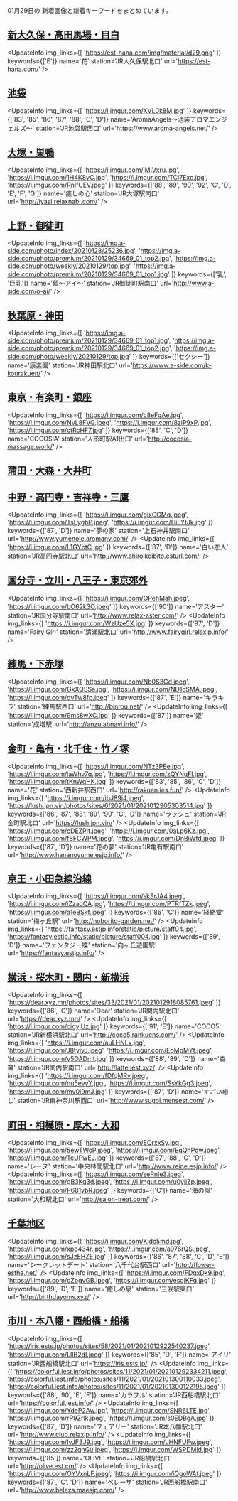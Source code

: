 

01月29日の
新着画像と新着キーワードをまとめています。

<DmmAffiliateIns />

## [新大久保・高田馬場・目白](/busty/0020)
<UpdateInfo
    img_links={[
    'https://est-hana.com/img/material/d29.png'
    ]}
    keywords={['E']}
    name='花'
    station='JR大久保駅北口'
    url='https://est-hana.com/'
/>
<DmmAffiliateIns />

## [池袋](/busty/0030)
<UpdateInfo
    img_links={[
    'https://i.imgur.com/XVL0k8M.jpg'
    ]}
    keywords={['83', '85', '86', '87', '88', 'C', 'D']}
    name='AromaAngels～池袋アロマエンジェルズ～'
    station='JR池袋駅西口'
    url='https://www.aroma-angels.net/'
/>
<DmmAffiliateIns />

## [大塚・巣鴨](/busty/0040)
<UpdateInfo
    img_links={[
    'https://i.imgur.com/jMjVxru.jpg',
    'https://i.imgur.com/1H4K8vC.jpg',
    'https://i.imgur.com/TCi7Exc.jpg',
    'https://i.imgur.com/RnlfUEV.jpeg'
    ]}
    keywords={['88', '89', '90', '92', 'C', 'D', 'E', 'F', 'G']}
    name='癒しの心'
    station='JR大塚駅南口'
    url='http://iyasi.relaxnabi.com/'
/>
<DmmAffiliateIns />

## [上野・御徒町](/busty/0070)
<UpdateInfo
    img_links={[
    'https://img.a-side.com/photo/index/20210128/25236.jpg',
    'https://img.a-side.com/photo/premium/20210129/34669_01_top2.jpg',
    'https://img.a-side.com/photo/weekly/20210129/top.jpg',
    'https://img.a-side.com/photo/premium/20210129/34669_01_top1.jpg'
    ]}
    keywords={['乳', '巨乳']}
    name='藍～アイ～'
    station='JR御徒町駅南口'
    url='http://www.a-side.com/o-ai/'
/>
<DmmAffiliateIns />

## [秋葉原・神田](/busty/0080)
<UpdateInfo
    img_links={[
    'https://img.a-side.com/photo/premium/20210129/34669_01_top1.jpg',
    'https://img.a-side.com/photo/premium/20210129/34669_01_top2.jpg',
    'https://img.a-side.com/photo/weekly/20210129/top.jpg'
    ]}
    keywords={['セクシー']}
    name='康楽園'
    station='JR神田駅北口'
    url='https://www.a-side.com/k-kourakuen/'
/>
<DmmAffiliateIns />

## [東京・有楽町・銀座](/busty/0090)
<UpdateInfo
    img_links={[
    'https://i.imgur.com/c8eFgAe.jpg',
    'https://i.imgur.com/NvL8FVG.jpeg',
    'https://i.imgur.com/8ziP9xP.jpg',
    'https://i.imgur.com/ctRcHF7.jpg'
    ]}
    keywords={['85', 'C', 'D']}
    name='COCOSIA'
    station='人形町駅A1出口'
    url='http://cocosia-massage.work/'
/>
<DmmAffiliateIns />

## [蒲田・大森・大井町](/busty/0121)
<DmmAffiliateIns />

## [中野・高円寺・吉祥寺・三鷹](/busty/0180)
<UpdateInfo
    img_links={[
    'https://i.imgur.com/gixCGMq.jpeg',
    'https://i.imgur.com/TsEygbP.jpeg',
    'https://i.imgur.com/HiLYtJk.jpg'
    ]}
    keywords={['87', 'D']}
    name='夢の家'
    station='上石神井駅南口'
    url='http://www.yumenoie.aromanv.com/'
/>
<UpdateInfo
    img_links={[
    'https://i.imgur.com/L1GYbtC.jpg'
    ]}
    keywords={['87', 'D']}
    name='白い恋人'
    station='JR高円寺駅北口'
    url='http://www.shiroikoibito.esturl.com/'
/>
<DmmAffiliateIns />

## [国分寺・立川・八王子・東京郊外](/busty/0200)
<UpdateInfo
    img_links={[
    'https://i.imgur.com/OPehMah.jpeg',
    'https://i.imgur.com/bO62k3O.jpeg'
    ]}
    keywords={['90']}
    name='アスター'
    station='JR国分寺駅南口'
    url='http://www.relax-aster.com/'
/>
<UpdateInfo
    img_links={[
    'https://i.imgur.com/WzUze5X.jpg'
    ]}
    keywords={['87', 'D']}
    name='Fairy Girl'
    station='清瀬駅北口'
    url='http://www.fairygirl.relaxjp.info/'
/>
<DmmAffiliateIns />

## [練馬・下赤塚](/busty/0220)
<UpdateInfo
    img_links={[
    'https://i.imgur.com/Nb0S3Gd.jpeg',
    'https://i.imgur.com/GkXQSSa.jpg',
    'https://i.imgur.com/ND1cSMA.jpeg',
    'https://i.imgur.com/dvTw8fp.jpeg'
    ]}
    keywords={['87', 'E']}
    name='キラキラ'
    station='練馬駅西口'
    url='http://binrou.net/'
/>
<UpdateInfo
    img_links={[
    'https://i.imgur.com/9ms8wXC.jpg'
    ]}
    keywords={['87']}
    name='姫'
    station='成増駅'
    url='http://anzu.abnavi.info/'
/>
<DmmAffiliateIns />

## [金町・亀有・北千住・竹ノ塚](/busty/0230)
<UpdateInfo
    img_links={[
    'https://i.imgur.com/NTz3PEe.jpg',
    'https://i.imgur.com/iaWhv7q.jpg',
    'https://i.imgur.com/zQYNqFl.jpg',
    'https://i.imgur.com/tKnWqHK.jpg'
    ]}
    keywords={['83', '85', '86', 'C', 'D']}
    name='花'
    station='西新井駅西口'
    url='http://rakuen.ies.fun/'
/>
<UpdateInfo
    img_links={[
    'https://i.imgur.com/ibJ89j4.jpeg',
    'https://lush.jpn.vin/photos/sites/6/2021/01/2021012905303514.jpg'
    ]}
    keywords={['86', '87', '88', '89', '90', 'C', 'D']}
    name='ラッシュ'
    station='JR金町駅北口'
    url='https://lush.jpn.vin/'
/>
<UpdateInfo
    img_links={[
    'https://i.imgur.com/cDEZPlt.jpeg',
    'https://i.imgur.com/0aLp6Kz.jpg',
    'https://i.imgur.com/f8FCWPM.jpeg',
    'https://i.imgur.com/DnBiWfd.jpeg'
    ]}
    keywords={['87', 'D']}
    name='花の夢'
    station='JR亀有駅南口'
    url='http://www.hananoyume.esjp.info/'
/>
<DmmAffiliateIns />

## [京王・小田急線沿線](/busty/0260)
<UpdateInfo
    img_links={[
    'https://i.imgur.com/skSrJA4.jpeg',
    'https://i.imgur.com/iZzaoQA.jpg',
    'https://i.imgur.com/PTRfTZk.jpeg',
    'https://i.imgur.com/a1eBSkf.jpeg'
    ]}
    keywords={['86', 'C']}
    name='経絡堂'
    station='梅ヶ丘駅'
    url='http://noborito-garden.net/'
/>
<UpdateInfo
    img_links={[
    'https://fantasy.estjp.info/static/picture/staff04.jpg',
    'https://fantasy.estjp.info/static/picture/staff004.jpg'
    ]}
    keywords={['89', 'D']}
    name='ファンタジー蝶'
    station='向ヶ丘遊園駅'
    url='https://fantasy.estjp.info/'
/>
<DmmAffiliateIns />

## [横浜・桜木町・関内・新横浜](/busty/0310)
<UpdateInfo
    img_links={[
    'https://dear.xyz.mn/photos/sites/33/2021/01/2021012918085761.jpeg'
    ]}
    keywords={['86', 'C']}
    name='Dear'
    station='JR関内駅北口'
    url='https://dear.xyz.mn/'
/>
<UpdateInfo
    img_links={[
    'https://i.imgur.com/cigyjUz.jpg'
    ]}
    keywords={['91', 'E']}
    name='COCO5'
    station='JR新横浜駅北口'
    url='http://coco5.rankuens.com/'
/>
<UpdateInfo
    img_links={[
    'https://i.imgur.com/auLHNLx.jpg',
    'https://i.imgur.com/J8tyivJ.jpeg',
    'https://i.imgur.com/EqMpMYt.jpeg',
    'https://i.imgur.com/y5OADmt.jpg'
    ]}
    keywords={['88', '89', 'D']}
    name='森羅'
    station='JR関内駅南口'
    url='http://latte.iest.xyz/'
/>
<UpdateInfo
    img_links={[
    'https://i.imgur.com/fDfqMRv.jpeg',
    'https://i.imgur.com/nu5evyY.jpg',
    'https://i.imgur.com/SsYkGg3.jpeg',
    'https://i.imgur.com/mv0i9mJ.jpg'
    ]}
    keywords={['87', 'D']}
    name='すごい癒し'
    station='JR東神奈川駅西口'
    url='http://www.sugoi.mensest.com/'
/>
<DmmAffiliateIns />

## [町田・相模原・厚木・大和](/busty/0330)
<UpdateInfo
    img_links={[
    'https://i.imgur.com/EQrxxSy.jpg',
    'https://i.imgur.com/5ewTWcP.jpeg',
    'https://i.imgur.com/EqQhPdw.jpeg',
    'https://i.imgur.com/TcUPwEJ.jpg'
    ]}
    keywords={['87', '88', 'C', 'D']}
    name='レーヌ'
    station='中央林間駅北口'
    url='http://www.reine.esjp.info/'
/>
<UpdateInfo
    img_links={[
    'https://i.imgur.com/seRnle3.jpeg',
    'https://i.imgur.com/gB3Kq3d.jpeg',
    'https://i.imgur.com/u0yjjZp.jpeg',
    'https://i.imgur.com/P681ybR.jpeg'
    ]}
    keywords={['C']}
    name='海の風'
    station='大和駅北口'
    url='http://salon-treat.com/'
/>
<DmmAffiliateIns />

## [千葉地区](/busty/0500)
<UpdateInfo
    img_links={[
    'https://i.imgur.com/Kjdc5md.jpg',
    'https://i.imgur.com/xpo434r.jpg',
    'https://i.imgur.com/a976rQS.jpeg',
    'https://i.imgur.com/sJzEHZE.jpg'
    ]}
    keywords={['86', '87', '88', 'C', 'D', 'E']}
    name='シークレットデート'
    station='八千代台駅西口'
    url='http://flower-esthe.net/'
/>
<UpdateInfo
    img_links={[
    'https://i.imgur.com/FDgxDk9.jpg',
    'https://i.imgur.com/oZogvGB.jpeg',
    'https://i.imgur.com/esdjKFq.jpg'
    ]}
    keywords={['89', 'D', 'E']}
    name='癒しの泉'
    station='三咲駅東口'
    url='http://birthdayonw.xyz/'
/>
<DmmAffiliateIns />

## [市川・本八幡・西船橋・船橋](/busty/0510)
<UpdateInfo
    img_links={[
    'https://iris.ests.jp/photos/sites/58/2021/01/2021012922540237.jpeg',
    'https://i.imgur.com/LlIB2dI.jpeg'
    ]}
    keywords={['85', 'D', 'F']}
    name='アイリ'
    station='JR西船橋駅北口'
    url='https://iris.ests.jp/'
/>
<UpdateInfo
    img_links={[
    'https://colorful.iest.info/photos/sites/11/2021/01/202101292334211.jpeg',
    'https://colorful.iest.info/photos/sites/11/2021/01/202101300110033.jpeg',
    'https://colorful.iest.info/photos/sites/11/2021/01/202101300122195.jpeg'
    ]}
    keywords={['88', '90', 'E', 'F']}
    name='カラフル'
    station='JR西船橋駅北口'
    url='https://colorful.iest.info/'
/>
<UpdateInfo
    img_links={[
    'https://i.imgur.com/YdeP2Aw.jpg',
    'https://i.imgur.com/SNR6LTE.jpg',
    'https://i.imgur.com/rP9Zrlk.jpeg',
    'https://i.imgur.com/s0EDBgA.jpg'
    ]}
    keywords={['87', 'D']}
    name='フェアリー'
    station='JR本八幡駅北口'
    url='http://www.club.relaxjp.info/'
/>
<UpdateInfo
    img_links={[
    'https://i.imgur.com/IvJF3J9.jpg',
    'https://i.imgur.com/uHNFUFw.jpeg',
    'https://i.imgur.com/zz2qhGu.jpeg',
    'https://i.imgur.com/WSPDMid.jpg'
    ]}
    keywords={['85']}
    name='OLIVE'
    station='JR船橋駅北口'
    url='http://olive.est.cm/'
/>
<UpdateInfo
    img_links={[
    'https://i.imgur.com/OYVxnLF.jpeg',
    'https://i.imgur.com/iQgoWAf.jpeg'
    ]}
    keywords={['87', 'C', 'D']}
    name='ベレーザ'
    station='JR西船橋駅南口'
    url='http://www.beleza.maesjp.com/'
/>
<DmmAffiliateIns />

<DmmAffiliateScript />
